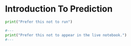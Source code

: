 # Introduction To Prediction {.unnumbered}
 


```python
print("Prefer this not to run")
```



```python
#---
print("Prefer this not to appear in the live notebook.")
#---
```
